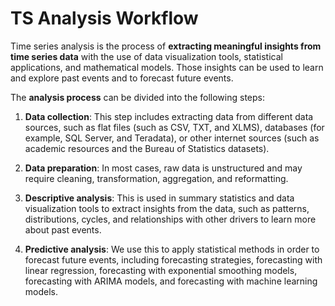 # TS Analysis Workflow

Time series analysis is the process of **extracting meaningful insights from time series data** with the use of data visualization tools, statistical applications, and mathematical models. Those insights can be used to learn and explore past events and to forecast future events.

The **analysis process** can be divided into the following steps:

1.  **Data collection**: This step includes extracting data from different data sources, such as flat files (such as CSV, TXT, and XLMS), databases (for example, SQL Server, and Teradata), or other internet sources (such as academic resources and the Bureau of Statistics datasets).

2.  **Data preparation**: In most cases, raw data is unstructured and may require cleaning, transformation, aggregation, and reformatting.

3.  **Descriptive analysis**: This is used in summary statistics and data visualization tools to extract insights from the data, such as patterns, distributions, cycles, and relationships with other drivers to learn more about past events.

4.  **Predictive analysis**: We use this to apply statistical methods in order to forecast future events, including forecasting strategies, forecasting with linear regression, forecasting with exponential smoothing models, forecasting with ARIMA models, and forecasting with machine learning models.
